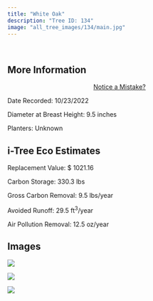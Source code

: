 ```yaml
---
title: "White Oak"
description: "Tree ID: 134"
image: "all_tree_images/134/main.jpg"
---
```


<br>

## **More Information**
::: column-margin
<center><a class="button" href="https://forms.gle/W6f5nwYxrM33hF4f7">Notice a Mistake?</a></center>
:::


Date Recorded:  10/23/2022

Diameter at Breast Height:  9.5  inches

Planters:  Unknown

## **i-Tree Eco Estimates**


 Replacement Value: $ 1021.16

 Carbon Storage:  330.3  lbs

 Gross Carbon Removal:  9.5  lbs/year

 Avoided Runoff:  29.5  ft<sup>3</sup>/year

 Air Pollution Removal:  12.5  oz/year

## **Images**


 ![](all_tree_images/134/IMG_6868.jpg)

 ![](all_tree_images/134/IMG_6870.jpg)

 ![](all_tree_images/134/main.jpg)
